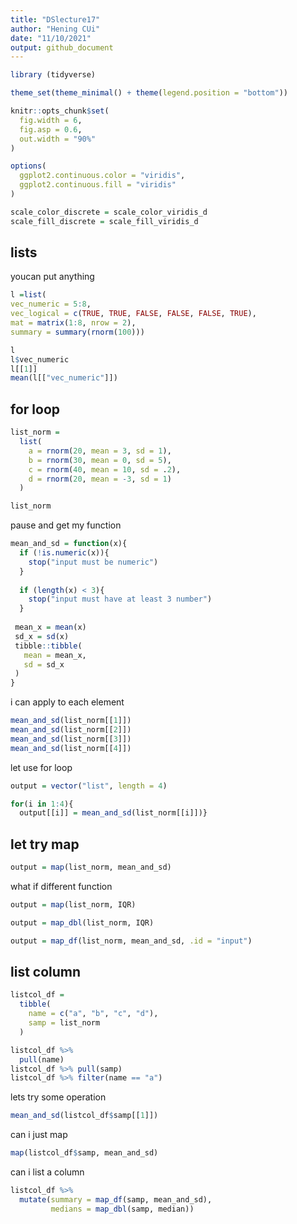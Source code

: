 ```yaml
---
title: "DSlecture17"
author: "Hening CUi"
date: "11/10/2021"
output: github_document
---
```


```r
library (tidyverse)

theme_set(theme_minimal() + theme(legend.position = "bottom"))

knitr::opts_chunk$set(
  fig.width = 6,
  fig.asp = 0.6,
  out.width = "90%"
)

options(
  ggplot2.continuous.color = "viridis",
  ggplot2.continuous.fill = "viridis"
)

scale_color_discrete = scale_color_viridis_d
scale_fill_discrete = scale_fill_viridis_d
```

## lists
youcan put anything

```r

l =list(
vec_numeric = 5:8,
vec_logical = c(TRUE, TRUE, FALSE, FALSE, FALSE, TRUE),
mat = matrix(1:8, nrow = 2),
summary = summary(rnorm(100)))
```

```r
l
l$vec_numeric
l[[1]]
mean(l[["vec_numeric"]])
```


## for loop

```r
list_norm =
  list(
    a = rnorm(20, mean = 3, sd = 1),
    b = rnorm(30, mean = 0, sd = 5),
    c = rnorm(40, mean = 10, sd = .2),
    d = rnorm(20, mean = -3, sd = 1)
  )
```


```r
list_norm
```

pause and get my function

```r
mean_and_sd = function(x){
  if (!is.numeric(x)){
    stop("input must be numeric")
  }
  
  if (length(x) < 3){
    stop("input must have at least 3 number")
  }
  
 mean_x = mean(x)
 sd_x = sd(x)
 tibble::tibble(
   mean = mean_x,
   sd = sd_x
 )
}
```

i can apply to each element

```r
mean_and_sd(list_norm[[1]])
mean_and_sd(list_norm[[2]])
mean_and_sd(list_norm[[3]])
mean_and_sd(list_norm[[4]])
```

let use for loop


```r
output = vector("list", length = 4)

for(i in 1:4){
  output[[i]] = mean_and_sd(list_norm[[i]])}
```

## let try map

```r
output = map(list_norm, mean_and_sd)
```
what if different function

```r
output = map(list_norm, IQR)
```

```r
output = map_dbl(list_norm, IQR)
```

```r
output = map_df(list_norm, mean_and_sd, .id = "input")
```

## list column

```r
listcol_df = 
  tibble(
    name = c("a", "b", "c", "d"), 
    samp = list_norm
  )

```

```r
listcol_df %>% 
  pull(name)
listcol_df %>% pull(samp)
listcol_df %>% filter(name == "a")
```

lets try some operation
```r
mean_and_sd(listcol_df$samp[[1]])

```

can i just map

```r
map(listcol_df$samp, mean_and_sd)
```
can i list a column

```r
listcol_df %>% 
  mutate(summary = map_df(samp, mean_and_sd),
         medians = map_dbl(samp, median))
```







